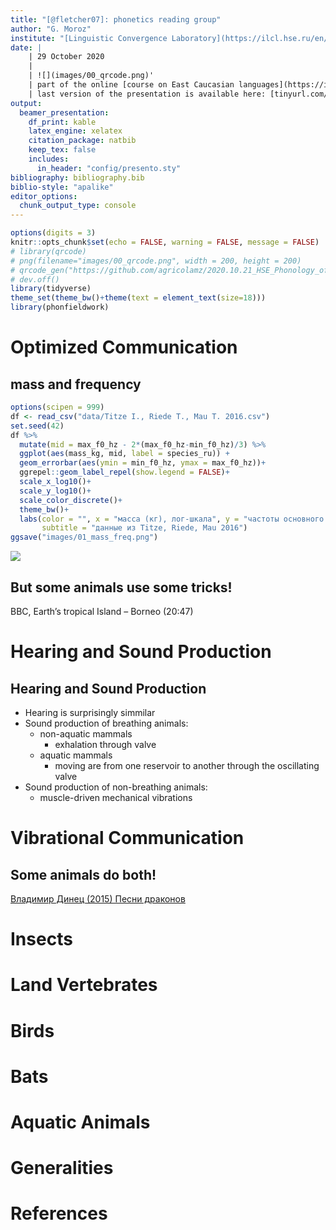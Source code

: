 ```yaml
---
title: "[@fletcher07]: phonetics reading group"
author: "G. Moroz"
institute: "[Linguistic Convergence Laboratory](https://ilcl.hse.ru/en/), NRU HSE"
date: |
    | 29 October 2020
    |
    | ![](images/00_qrcode.png)'
    | part of the online [course on East Caucasian languages](https://ilcl.hse.ru/en/east_caucasian/)
    | last version of the presentation is available here: [tinyurl.com/y2foeo9g](tinyurl.com/y2foeo9g)
output: 
  beamer_presentation:
    df_print: kable
    latex_engine: xelatex
    citation_package: natbib
    keep_tex: false
    includes:
      in_header: "config/presento.sty"
bibliography: bibliography.bib
biblio-style: "apalike"
editor_options: 
  chunk_output_type: console
---
```


```r
options(digits = 3)
knitr::opts_chunk$set(echo = FALSE, warning = FALSE, message = FALSE)
# library(qrcode)
# png(filename="images/00_qrcode.png", width = 200, height = 200)
# qrcode_gen("https://github.com/agricolamz/2020.10.21_HSE_Phonology_of_East_Caucasian_languages/raw/master/2020.10.21_HSE_Phonology_of_East_Caucasian_languages.pdf")
# dev.off()
library(tidyverse)
theme_set(theme_bw()+theme(text = element_text(size=18)))
library(phonfieldwork)
```

# Optimized Communication

## mass and frequency

```r
options(scipen = 999)
df <- read_csv("data/Titze I., Riede T., Mau T. 2016.csv")
set.seed(42)
df %>% 
  mutate(mid = max_f0_hz - 2*(max_f0_hz-min_f0_hz)/3) %>% 
  ggplot(aes(mass_kg, mid, label = species_ru)) +
  geom_errorbar(aes(ymin = min_f0_hz, ymax = max_f0_hz))+
  ggrepel::geom_label_repel(show.legend = FALSE)+
  scale_x_log10()+
  scale_y_log10()+
  scale_color_discrete()+
  theme_bw()+
  labs(color = "", x = "масса (кг), лог-шкала", y = "частоты основного тона (Гц), лог-шкала",
       subtitle = "данные из Titze, Riede, Mau 2016")
ggsave("images/01_mass_freq.png")
```

![](images/01_mass_freq.png)

## But some animals use some tricks!

BBC, Earth's tropical Island -- Borneo (20:47)

# Hearing and Sound Production

## Hearing and Sound Production

* Hearing is surprisingly simmilar
* Sound production of breathing animals:
    * non-aquatic mammals
        * exhalation through valve
    * aquatic mammals
        * moving are from one reservoir to another through the oscillating valve
* Sound production of non-breathing animals:
    * muscle-driven mechanical vibrations

# Vibrational Communication

## Some animals do both!

[Владимир Динец (2015) Песни драконов](https://www.corpus.ru/products/vladimir-dinets-pesni-drakonov.htm)

# Insects
# Land Vertebrates
# Birds
# Bats
# Aquatic Animals
# Generalities

# References {.allowframebreaks}
